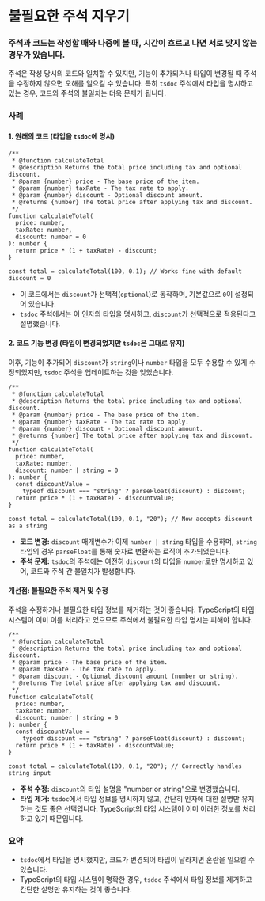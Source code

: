 # 불필요한 주석 지우기

### 주석과 코드는 작성할 때와 나중에 볼 때, 시간이 흐르고 나면 서로 맞지 않는 경우가 있습니다.

주석은 작성 당시의 코드와 일치할 수 있지만, 기능이 추가되거나 타입이 변경될 때 주석을 수정하지 않으면 오해를 일으킬 수 있습니다. 특히 `tsdoc` 주석에서 타입을 명시하고 있는 경우, 코드와 주석의 불일치는 더욱 문제가 됩니다.

### 사례

#### 1. 원래의 코드 (타입을 `tsdoc`에 명시)

```tsx
/**
 * @function calculateTotal
 * @description Returns the total price including tax and optional discount.
 * @param {number} price - The base price of the item.
 * @param {number} taxRate - The tax rate to apply.
 * @param {number} discount - Optional discount amount.
 * @returns {number} The total price after applying tax and discount.
 */
function calculateTotal(
  price: number,
  taxRate: number,
  discount: number = 0
): number {
  return price * (1 + taxRate) - discount;
}

const total = calculateTotal(100, 0.1); // Works fine with default discount = 0
```

- 이 코드에서는 `discount`가 선택적(`optional`)로 동작하며, 기본값으로 `0`이 설정되어 있습니다.
- `tsdoc` 주석에서는 이 인자의 타입을 명시하고, `discount`가 선택적으로 적용된다고 설명했습니다.

#### 2. 코드 기능 변경 (타입이 변경되었지만 `tsdoc`은 그대로 유지)

이후, 기능이 추가되어 `discount`가 `string`이나 `number` 타입을 모두 수용할 수 있게 수정되었지만, `tsdoc` 주석을 업데이트하는 것을 잊었습니다.

```tsx
/**
 * @function calculateTotal
 * @description Returns the total price including tax and optional discount.
 * @param {number} price - The base price of the item.
 * @param {number} taxRate - The tax rate to apply.
 * @param {number} discount - Optional discount amount.
 * @returns {number} The total price after applying tax and discount.
 */
function calculateTotal(
  price: number,
  taxRate: number,
  discount: number | string = 0
): number {
  const discountValue =
    typeof discount === "string" ? parseFloat(discount) : discount;
  return price * (1 + taxRate) - discountValue;
}

const total = calculateTotal(100, 0.1, "20"); // Now accepts discount as a string
```

- **코드 변경:** `discount` 매개변수가 이제 `number | string` 타입을 수용하며, `string` 타입의 경우 `parseFloat`를 통해 숫자로 변환하는 로직이 추가되었습니다.
- **주석 문제:** `tsdoc`의 주석에는 여전히 `discount`의 타입을 `number`로만 명시하고 있어, 코드와 주석 간 불일치가 발생합니다.

#### 개선점: 불필요한 주석 제거 및 수정

주석을 수정하거나 불필요한 타입 정보를 제거하는 것이 좋습니다. TypeScript의 타입 시스템이 이미 이를 처리하고 있으므로 주석에서 불필요한 타입 명시는 피해야 합니다.

```tsx
/**
 * @function calculateTotal
 * @description Returns the total price including tax and optional discount.
 * @param price - The base price of the item.
 * @param taxRate - The tax rate to apply.
 * @param discount - Optional discount amount (number or string).
 * @returns The total price after applying tax and discount.
 */
function calculateTotal(
  price: number,
  taxRate: number,
  discount: number | string = 0
): number {
  const discountValue =
    typeof discount === "string" ? parseFloat(discount) : discount;
  return price * (1 + taxRate) - discountValue;
}

const total = calculateTotal(100, 0.1, "20"); // Correctly handles string input
```

- **주석 수정:** `discount`의 타입 설명을 "number or string"으로 변경했습니다.
- **타입 제거:** `tsdoc`에서 타입 정보를 명시하지 않고, 간단히 인자에 대한 설명만 유지하는 것도 좋은 선택입니다. TypeScript의 타입 시스템이 이미 이러한 정보를 처리하고 있기 때문입니다.

### 요약

- `tsdoc`에서 타입을 명시했지만, 코드가 변경되어 타입이 달라지면 혼란을 일으킬 수 있습니다.
- TypeScript의 타입 시스템이 명확한 경우, `tsdoc` 주석에서 타입 정보를 제거하고 간단한 설명만 유지하는 것이 좋습니다.

